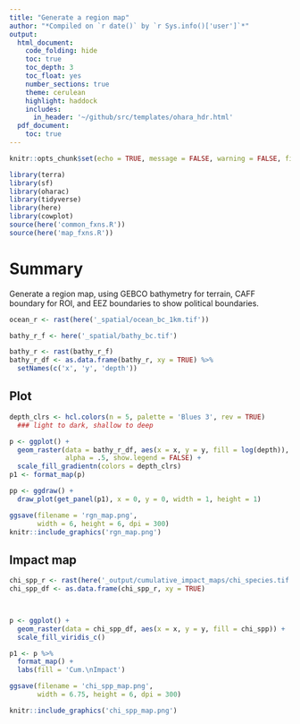 ```yaml
---
title: "Generate a region map"
author: "*Compiled on `r date()` by `r Sys.info()['user']`*"
output: 
  html_document:
    code_folding: hide
    toc: true
    toc_depth: 3
    toc_float: yes
    number_sections: true
    theme: cerulean
    highlight: haddock
    includes: 
      in_header: '~/github/src/templates/ohara_hdr.html'
  pdf_document:
    toc: true
---
```


``` r

knitr::opts_chunk$set(echo = TRUE, message = FALSE, warning = FALSE, fig.height = 4, fig.width = 7)

library(terra)
library(sf)
library(oharac)
library(tidyverse)
library(here)
library(cowplot)
source(here('common_fxns.R'))
source(here('map_fxns.R'))

```

# Summary

Generate a region map, using GEBCO bathymetry for terrain, CAFF boundary for ROI, and EEZ boundaries to show political boundaries.

```r
ocean_r <- rast(here('_spatial/ocean_bc_1km.tif'))

bathy_r_f <- here('_spatial/bathy_bc.tif')

bathy_r <- rast(bathy_r_f)
bathy_r_df <- as.data.frame(bathy_r, xy = TRUE) %>%
  setNames(c('x', 'y', 'depth'))
```

## Plot

```r
depth_clrs <- hcl.colors(n = 5, palette = 'Blues 3', rev = TRUE) 
  ### light to dark, shallow to deep

p <- ggplot() +
  geom_raster(data = bathy_r_df, aes(x = x, y = y, fill = log(depth)),
              alpha = .5, show.legend = FALSE) +
  scale_fill_gradientn(colors = depth_clrs)  
p1 <- format_map(p)

pp <- ggdraw() +
  draw_plot(get_panel(p1), x = 0, y = 0, width = 1, height = 1)

ggsave(filename = 'rgn_map.png', 
       width = 6, height = 6, dpi = 300)
knitr::include_graphics('rgn_map.png')
```

## Impact map

```r
chi_spp_r <- rast(here('_output/cumulative_impact_maps/chi_species.tif'))
chi_spp_df <- as.data.frame(chi_spp_r, xy = TRUE)



p <- ggplot() +
  geom_raster(data = chi_spp_df, aes(x = x, y = y, fill = chi_spp)) +
  scale_fill_viridis_c()

p1 <- p %>%
  format_map() +
  labs(fill = 'Cum.\nImpact')

ggsave(filename = 'chi_spp_map.png', 
       width = 6.75, height = 6, dpi = 300)

knitr::include_graphics('chi_spp_map.png')
```


